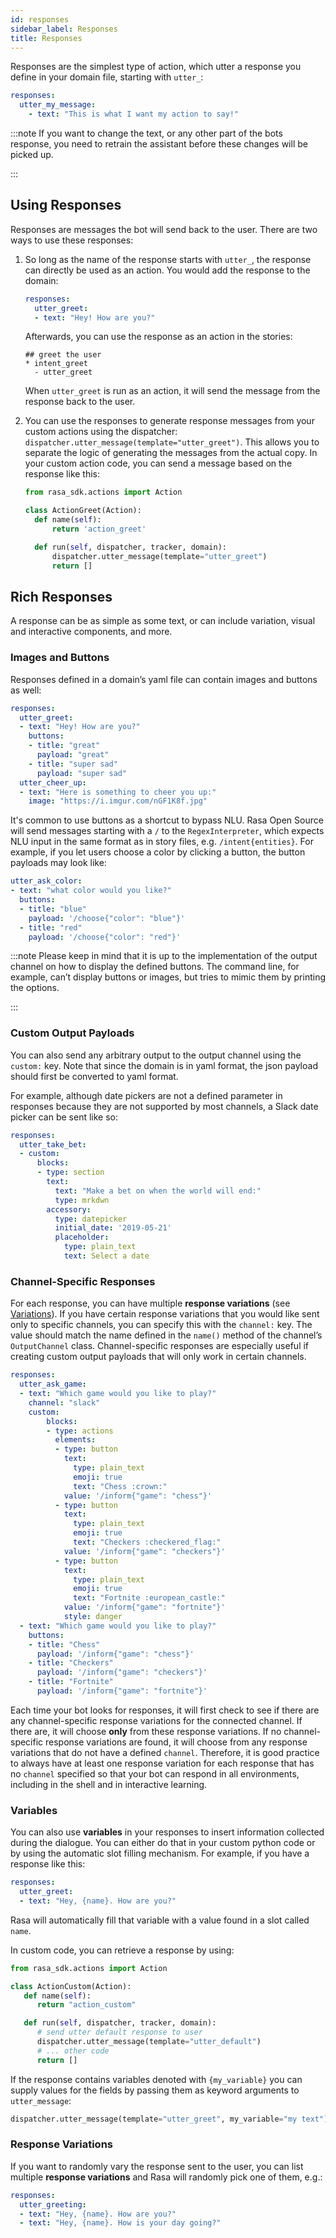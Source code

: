 ```yaml
---
id: responses
sidebar_label: Responses
title: Responses
---
```



Responses are the simplest type of action, which utter a response you define in your
domain file, starting with `utter_`:

```yaml
responses:
  utter_my_message:
    - text: "This is what I want my action to say!"
```


:::note
If you want to change the text, or any other part of the bots response,
you need to retrain the assistant before these changes will be picked up.

:::


<a aria-hidden="true" tabIndex="-1" className="anchor enhancedAnchor" id="in-domain-responses"></a>


## Using Responses

Responses are messages the bot will send back to the user. There are
two ways to use these responses:

1. So long as the name of the response starts with `utter_`, the response can
   directly be used as an action. You would add the response
   to the domain:

   ```yaml
   responses:
     utter_greet:
     - text: "Hey! How are you?"
   ```

   Afterwards, you can use the response as an action in the
   stories:

   ```story
   ## greet the user
   * intent_greet
     - utter_greet
   ```

   When `utter_greet` is run as an action, it will send the message from
   the response back to the user.

2. You can use the responses to generate response messages from your
   custom actions using the dispatcher:
   `dispatcher.utter_message(template="utter_greet")`.
   This allows you to separate the logic of generating
   the messages from the actual copy. In your custom action code, you can
   send a message based on the response like this:

   ```python
   from rasa_sdk.actions import Action

   class ActionGreet(Action):
     def name(self):
         return 'action_greet'

     def run(self, dispatcher, tracker, domain):
         dispatcher.utter_message(template="utter_greet")
         return []
   ```

## Rich Responses

A response can be as simple as some text, or can include variation, visual
and interactive components, and more.

### Images and Buttons

Responses defined in a domain’s yaml file can contain images and
buttons as well:

```yaml
responses:
  utter_greet:
  - text: "Hey! How are you?"
    buttons:
    - title: "great"
      payload: "great"
    - title: "super sad"
      payload: "super sad"
  utter_cheer_up:
  - text: "Here is something to cheer you up:"
    image: "https://i.imgur.com/nGF1K8f.jpg"
```

It's common to use buttons as a shortcut to bypass NLU.
Rasa Open Source will send messages starting with a `/` to the
`RegexInterpreter`, which expects NLU input in the same format
as in story files, e.g. `/intent{entities}`. For example, if you let
users choose a color by clicking a button, the button payloads may look like:

```yaml
utter_ask_color:
- text: "what color would you like?"
  buttons:
  - title: "blue"
    payload: '/choose{"color": "blue"}'
  - title: "red"
    payload: '/choose{"color": "red"}'
```


:::note
Please keep in mind that it is up to the implementation of the output
channel on how to display the defined buttons. The command line, for
example, can’t display buttons or images, but tries to mimic them by
printing the options.

:::

### Custom Output Payloads

You can also send any arbitrary output to the output channel using the
`custom:` key. Note that since the domain is in yaml format, the json
payload should first be converted to yaml format.

For example, although date pickers are not a defined parameter in responses
because they are not supported by most channels, a Slack date picker
can be sent like so:

```yaml
responses:
  utter_take_bet:
  - custom:
      blocks:
      - type: section
        text:
          text: "Make a bet on when the world will end:"
          type: mrkdwn
        accessory:
          type: datepicker
          initial_date: '2019-05-21'
          placeholder:
            type: plain_text
            text: Select a date
```

### Channel-Specific Responses

For each response, you can have multiple **response variations** (see [Variations](./domain.mdx#variations)).
If you have certain response variations that you would like sent only to specific
channels, you can specify this with the `channel:` key. The value should match
the name defined in the `name()` method of the channel’s `OutputChannel`
class. Channel-specific responses are especially useful if creating custom
output payloads that will only work in certain channels.

```yaml
responses:
  utter_ask_game:
  - text: "Which game would you like to play?"
    channel: "slack"
    custom:
        blocks:
        - type: actions
          elements:
          - type: button
            text:
              type: plain_text
              emoji: true
              text: "Chess :crown:"
            value: '/inform{"game": "chess"}'
          - type: button
            text:
              type: plain_text
              emoji: true
              text: "Checkers :checkered_flag:"
            value: '/inform{"game": "checkers"}'
          - type: button
            text:
              type: plain_text
              emoji: true
              text: "Fortnite :european_castle:"
            value: '/inform{"game": "fortnite"}'
            style: danger
  - text: "Which game would you like to play?"
    buttons:
    - title: "Chess"
      payload: '/inform{"game": "chess"}'
    - title: "Checkers"
      payload: '/inform{"game": "checkers"}'
    - title: "Fortnite"
      payload: '/inform{"game": "fortnite"}'
```

Each time your bot looks for responses, it will first check to see if there
are any channel-specific response variations for the connected channel. If there are, it
will choose **only** from these response variations. If no channel-specific response variations are
found, it will choose from any response variations that do not have a defined `channel`.
Therefore, it is good practice to always have at least one response variation for each
response that has no `channel` specified so that your bot can respond in all
environments, including in the shell and in interactive learning.

### Variables

You can also use **variables** in your responses to insert information
collected during the dialogue. You can either do that in your custom python
code or by using the automatic slot filling mechanism. For example, if you
have a response like this:

```yaml
responses:
  utter_greet:
  - text: "Hey, {name}. How are you?"
```

Rasa will automatically fill that variable with a value found in a slot called
`name`.

In custom code, you can retrieve a response by using:

```python
from rasa_sdk.actions import Action

class ActionCustom(Action):
   def name(self):
      return "action_custom"

   def run(self, dispatcher, tracker, domain):
      # send utter default response to user
      dispatcher.utter_message(template="utter_default")
      # ... other code
      return []
```

If the response contains variables denoted with `{my_variable}`
you can supply values for the fields by passing them as keyword
arguments to `utter_message`:

```python
dispatcher.utter_message(template="utter_greet", my_variable="my text")
```

<a aria-hidden="true" tabIndex="-1" className="anchor enhancedAnchor" id="variations"></a>

### Response Variations

If you want to randomly vary the response sent to the user, you can list
multiple **response variations** and Rasa will randomly pick one of them, e.g.:

```yaml
responses:
  utter_greeting:
  - text: "Hey, {name}. How are you?"
  - text: "Hey, {name}. How is your day going?"
```
